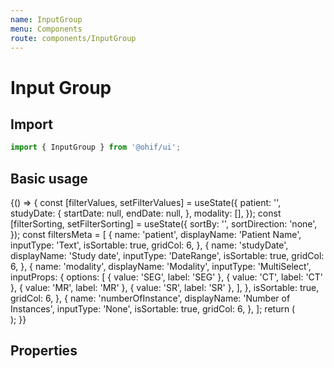 ```yaml
---
name: InputGroup
menu: Components
route: components/InputGroup
---
```



# Input Group

## Import

```javascript
import { InputGroup } from '@ohif/ui';
```

## Basic usage

<Playground>
  {() => {
    const [filterValues, setFilterValues] = useState({
      patient: '',
      studyDate: {
        startDate: null,
        endDate: null,
      },
      modality: [],
    });
    const [filterSorting, setFilterSorting] = useState({
      sortBy: '',
      sortDirection: 'none',
    });
    const filtersMeta = [
      {
        name: 'patient',
        displayName: 'Patient Name',
        inputType: 'Text',
        isSortable: true,
        gridCol: 6,
      },
      {
        name: 'studyDate',
        displayName: 'Study date',
        inputType: 'DateRange',
        isSortable: true,
        gridCol: 6,
      },
      {
        name: 'modality',
        displayName: 'Modality',
        inputType: 'MultiSelect',
        inputProps: {
          options: [
            { value: 'SEG', label: 'SEG' },
            { value: 'CT', label: 'CT' },
            { value: 'MR', label: 'MR' },
            { value: 'SR', label: 'SR' },
          ],
        },
        isSortable: true,
        gridCol: 6,
      },
      {
        name: 'numberOfInstance',
        displayName: 'Number of Instances',
        inputType: 'None',
        isSortable: true,
        gridCol: 6,
      },
    ];
    return (
      <div className="py-4">
        <InputGroup
          filtersMeta={filtersMeta}
          filterValues={filterValues}
          setFilterValues={setFilterValues}
          filterSorting={filterSorting}
          setFilterSorting={setFilterSorting}
          isSortingEnable={true}
        />
      </div>
    );
  }}
</Playground>

## Properties

<Props of={InputGroup} />
